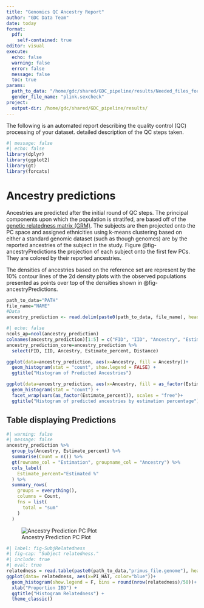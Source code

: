 ---
title: "Genomics QC Ancestry Report"
author: "GDC Data Team"
date: today
format:
  pdf:
    self-contained: true
editor: visual
execute:
  echo: false
  warning: false
  error: false
  message: false
  toc: true
params:
  path_to_data: "/home/gdc/shared/GDC_pipeline/results/Needed_files_for_report/SMILES_GDA/Full/"
  gender_file_name: "plink.sexcheck"
project:
  output-dir: /home/gdc/shared/GDC_pipeline/results/
---

The following is an automated report describing the quality control (QC) processing of your dataset. detailed description of the QC steps taken.

```{r loadPackages}
#| message: false
#| echo: false
library(dplyr)
library(ggplot2)
library(gt)
library(forcats)
```

# Ancestry predictions

Ancestries are predicted after the initial round of QC steps. The principal components upon which the population is stratifed, are based off of the [genetic relatedness matrix (GRM)](https://zjuwhw.github.io/2021/08/20/GRM.html). The subjects are then projected onto the PC space and assigned ethnicities using k-means clustering based on either a standard genomic dataset (such as though genomes) are by the reported ancestries of the subject in the study. Figure @fig-ancestryPredictions the projection of each subject onto the first few PCs. They are colored by their reported ancestries.

The densities of ancestries based on the reference set are represent by the 10% contour lines of the 2d density plots with the observed populations presented as points over top of the densities shown in @fig-ancestryPredictions.

```{r importdata, echo=FALSE}
path_to_data="PATH"
file_name="NAME"
#Data 
ancestry_prediction <- read.delim(paste0(path_to_data, file_name), header=FALSE)

```

<!-- ## Ancestry distribution -->

```{r datacleaning ancestryprediction}
#| echo: false
ncols_ap=ncol(ancestry_prediction)
colnames(ancestry_prediction)[1:5] = c("FID", "IID", "Ancestry", "Estimate_percent", "Distance") 
ancestry_prediction_core=ancestry_prediction %>%
  select(FID, IID, Ancestry, Estimate_percent, Distance)
```

```{r Ancestry Distribution}
ggplot(data=ancestry_prediction, aes(x=Ancestry, fill = Ancestry))+
  geom_histogram(stat = "count", show.legend = FALSE) + 
  ggtitle("Histogram of Predicted Ancestries")
```

```{r Ancestry Distribution Split}
ggplot(data=ancestry_prediction, aes(x=Ancestry, fill = as_factor(Estimate_percent)))+
  geom_histogram(stat = "count") + 
  facet_wrap(vars(as_factor(Estimate_percent)), scales = "free")+
  ggtitle("Histogram of predicted ancestries by estimation percentage")
```

## Table displaying Predictions

```{r Ancestry Distribution Split Table}
#| warning: false
#| message: false
ancestry_prediction %>% 
  group_by(Ancestry, Estimate_percent) %>%
  summarise(Count = n()) %>%
  gt(rowname_col = "Estimation", groupname_col = "Ancestry") %>%
  cols_label(
    Estimate_percent="Estimated %"
  ) %>%
  summary_rows(
    groups = everything(),
    columns = Count,
    fns = list(
      total = "sum" 
    )
  )

```

![Ancestry Prediction PC Plot](SED)


```{r subj_relatedness_hist}
#| label: fig-SubjRelatedness
#| fig-cap: "Subject relatedness."
#| include: true
#| eval: true
relatedness = read.table(paste0(path_to_data,"primus_file.genome"), header=T)
ggplot(data= relatedness, aes(x=PI_HAT, color="blue"))+
  geom_histogram(show.legend = F, bins = round(nrow(relatedness)/50))+
  xlab("Proportion IBD") +
  ggtitle("Histogram Relatedness") +
  theme_classic()

```
